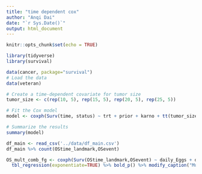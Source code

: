 ```yaml
---
title: "time dependent cox"
author: "Anqi Dai"
date: "`r Sys.Date()`"
output: html_document
---
```


```r
knitr::opts_chunk$set(echo = TRUE)
```

```r
library(tidyverse)
library(survival)
```

```r

data(cancer, package="survival")
# Load the data
data(veteran)

# Create a time-dependent covariate for tumor size
tumor_size <- c(rep(10, 5), rep(15, 5), rep(20, 5), rep(25, 5))

# Fit the Cox model
model <- coxph(Surv(time, status) ~ trt + prior + karno + tt(tumor_size), data=veteran)

# Summarize the results
summary(model)

```
```r
df_main <- read_csv('../data/df_main.csv')
df_main %>% count(OStime_landmark,OSevent)
```


```r
OS_mult_comb_fg <- coxph(Surv(OStime_landmark,OSevent) ~ daily_Eggs + daily_Fruits+ daily_Grains + daily_Legumes +daily_Meats + daily_Oils +daily_Sweets +daily_Vegetables + daily_Milk + Intensity + Source, data=df_main) %>% 
  tbl_regression(exponentiate=TRUE) %>% bold_p() %>% modify_caption("Multivariable analysis for Overall Survival, landmarked at day of discharging; all fg")

```

